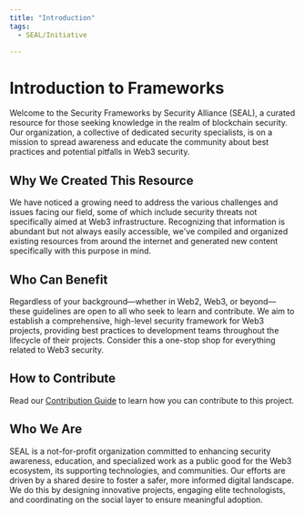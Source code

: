 ```yaml
---
title: "Introduction"
tags:
  - SEAL/Initiative

---
```



<TagProvider>
<TagFilter />

# Introduction to Frameworks

<TagList tags={frontmatter.tags} />

Welcome to the Security Frameworks by Security Alliance (SEAL), a curated resource for those seeking knowledge in the realm of blockchain security. Our organization, a collective of dedicated security specialists, is on a mission to spread awareness and educate the community about best practices and potential pitfalls in Web3 security.

## Why We Created This Resource

We have noticed a growing need to address the various challenges and issues facing our field, some of which include security threats not specifically aimed at Web3 infrastructure. Recognizing that information is abundant but not always easily accessible, we've compiled and organized existing resources from around the internet and generated new content specifically with this purpose in mind.

## Who Can Benefit

Regardless of your background—whether in Web2, Web3, or beyond—these guidelines are open to all who seek to learn and contribute. We aim to establish a comprehensive, high-level security framework for Web3 projects, providing best practices to development teams throughout the lifecycle of their projects. Consider this a one-stop shop for everything related to Web3 security.

## How to Contribute

Read our [Contribution Guide](../contribute/contributing.md) to learn how you can contribute to this project.

## Who We Are

SEAL is a not-for-profit organization committed to enhancing security awareness, education, and specialized work as a public good for the Web3 ecosystem, its supporting technologies, and communities. Our efforts are driven by a shared desire to foster a safer, more informed digital landscape. We do this by designing innovative projects, engaging elite technologists, and coordinating on the social layer to ensure meaningful adoption.

</TagProvider>
